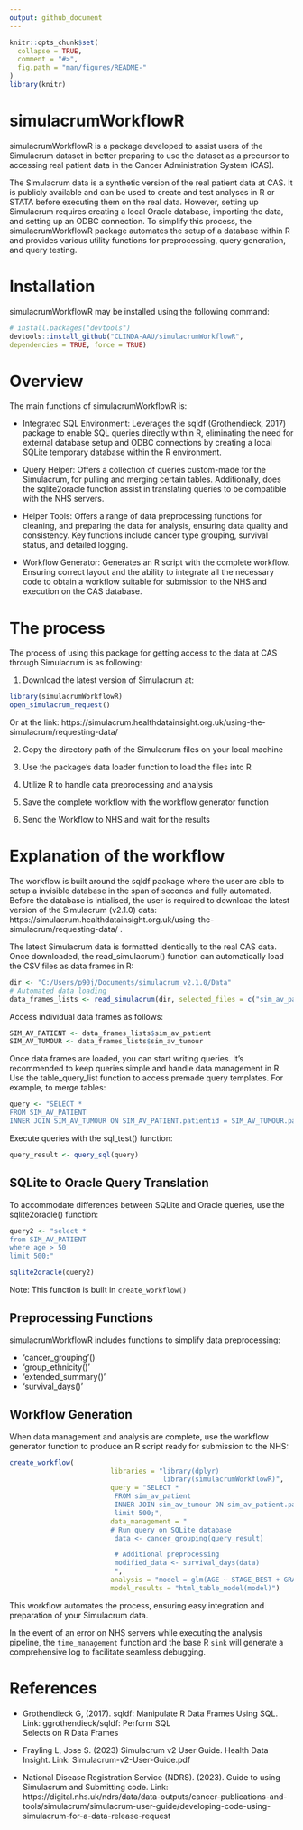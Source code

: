 ```yaml
---
output: github_document
---
```


<!-- README.md is generated from README.Rmd. Please edit that file -->

```r
knitr::opts_chunk$set(
  collapse = TRUE,
  comment = "#>",
  fig.path = "man/figures/README-"
)
library(knitr)
```

# simulacrumWorkflowR


simulacrumWorkflowR is a package developed to assist users of the Simulacrum dataset in better preparing to use the dataset as a precursor to accessing real patient data in the Cancer Administration System (CAS).

The Simulacrum data is a synthetic version of the real patient data at CAS. It is publicly available and can be used to create and test analyses in R or STATA before executing them on the real data. However, setting up Simulacrum requires creating a local Oracle database, importing the data, and setting up an ODBC connection. To simplify this process, the simulacrumWorkflowR package automates the setup of a database within R and provides various utility functions for preprocessing, query generation, and query testing.

# Installation
simulacrumWorkflowR may be installed using the following command:
```r
# install.packages("devtools")
devtools::install_github("CLINDA-AAU/simulacrumWorkflowR",
dependencies = TRUE, force = TRUE) 

```

# Overview
The main functions of simulacrumWorkflowR is: 

- Integrated SQL Environment: Leverages the sqldf (Grothendieck, 2017) package to enable SQL queries directly within R, eliminating the need for external database setup and ODBC connections by creating a local SQLite temporary database within the R environment.  

- Query Helper: Offers a collection of queries custom-made for the Simulacrum, for pulling and merging certain tables. Additionally, does the sqlite2oracle function assist in translating queries to be compatible with the NHS servers. 

- Helper Tools: Offers a range of data preprocessing functions for cleaning, and preparing the data for analysis, ensuring data quality and consistency. Key functions include cancer type grouping, survival status, and detailed logging.  

- Workflow Generator: Generates an R script with the complete workflow. Ensuring correct layout and the ability to integrate all the necessary code to obtain a workflow suitable for submission to the NHS and execution on the CAS database.  

# The process 
The process of using this package for getting access to the data at CAS through Simulacrum is as following: 

1) Download the latest version of Simulacrum at: 
```r
library(simulacrumWorkflowR)
open_simulacrum_request()
```
Or at the link: https://simulacrum.healthdatainsight.org.uk/using-the-simulacrum/requesting-data/

2) Copy the directory path of the Simulacrum files on your local machine

3) Use the package's data loader function to load the files into R 

4) Utilize R to handle data preprocessing and analysis 

5) Save the complete workflow with the workflow generator function 

6) Send the Workflow to NHS and wait for the results

# Explanation of the workflow
The workflow is built around the sqldf package where the user are able to setup a invisible database in the span of seconds and fully automated. Before the database is intialised, the user is required to download the latest version of the Simulacrum (v2.1.0) data: https://simulacrum.healthdatainsight.org.uk/using-the-simulacrum/requesting-data/ .

The latest Simulacrum data is formatted identically to the real CAS data. Once downloaded, the read_simulacrum() function can automatically load the CSV files as data frames in R:

```r
dir <- "C:/Users/p90j/Documents/simulacrum_v2.1.0/Data"
# Automated data loading 
data_frames_lists <- read_simulacrum(dir, selected_files = c("sim_av_patient", "sim_av_tumour")) 
```

Access individual data frames as follows:

```r
SIM_AV_PATIENT <- data_frames_lists$sim_av_patient
SIM_AV_TUMOUR <- data_frames_lists$sim_av_tumour
```

Once data frames are loaded, you can start writing queries. It's recommended to keep queries simple and handle data management in R. Use the table_query_list function to access premade query templates. For example, to merge tables:
```r
query <- "SELECT *
FROM SIM_AV_PATIENT
INNER JOIN SIM_AV_TUMOUR ON SIM_AV_PATIENT.patientid = SIM_AV_TUMOUR.patientid;"
```


Execute queries with the sql_test() function:

```r
query_result <- query_sql(query)
```
## SQLite to Oracle Query Translation

To accommodate differences between SQLite and Oracle queries, use the sqlite2oracle() function:

```r

query2 <- "select *
from SIM_AV_PATIENT
where age > 50
limit 500;"

sqlite2oracle(query2)
```
Note: This function is built in `create_workflow()` 

## Preprocessing Functions

simulacrumWorkflowR includes functions to simplify data preprocessing:

- 'cancer_grouping'()
- 'group_ethnicity()'
- 'extended_summary()'
- 'survival_days()'

## Workflow Generation

When data management and analysis are complete, use the workflow generator function to produce an R script ready for submission to the NHS:

```r
create_workflow(
                         libraries = "library(dplyr)
                                      library(simulacrumWorkflowR)",
                         query = "SELECT *
                          FROM sim_av_patient
                          INNER JOIN sim_av_tumour ON sim_av_patient.patientid = sim_av_tumour.patientid
                          limit 500;",
                         data_management = "
                         # Run query on SQLite database
                          data <- cancer_grouping(query_result)

                          # Additional preprocessing
                          modified_data <- survival_days(data)
                          ",
                         analysis = "model = glm(AGE ~ STAGE_BEST + GRADE,  data=modified_data)",
                         model_results = "html_table_model(model)")
```

This workflow automates the process, ensuring easy integration and preparation of your Simulacrum data.

In the event of an error on NHS servers while executing the analysis pipeline, the `time_management` function and the base R `sink` will generate a comprehensive log to facilitate seamless debugging.

# References

- Grothendieck G, (2017). sqldf: Manipulate R Data Frames Using SQL. Link:  ggrothendieck/sqldf: Perform SQL      
  Selects on R Data Frames 

- Frayling L, Jose S. (2023) Simulacrum v2 User Guide. Health Data Insight. Link: Simulacrum-v2-User-Guide.pdf 

- National Disease Registration Service (NDRS). (2023). Guide to using Simulacrum and Submitting code. Link: https://digital.nhs.uk/ndrs/data/data-outputs/cancer-publications-and-tools/simulacrum/simulacrum-user-guide/developing-code-using-simulacrum-for-a-data-release-request 

